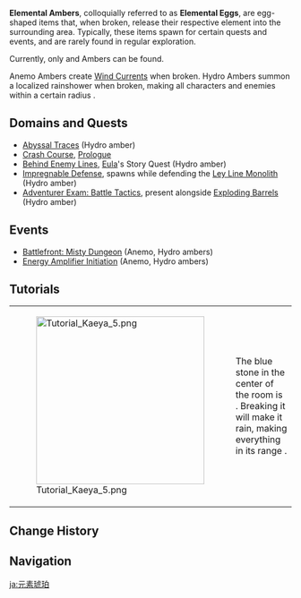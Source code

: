 {{Stub|For how long do the wind currents and constant Wet application last?}}
{{Terminology Infobox
|image        = <gallery>
Icon Anemo Amber.png|Anemo
Icon Hydro Amber.png|Hydro
</gallery>
|type         = Exploration
|world        = Teyvat
}}
'''Elemental Ambers''', colloquially referred to as '''Elemental Eggs''', are egg-shaped items that, when broken, release their respective element into the surrounding area. Typically, these items spawn for certain quests and events, and are rarely found in regular exploration.

Currently, only {{Anemo}} and {{Hydro}} Ambers can be found.

Anemo Ambers create [[Wind Currents]] when broken. Hydro Ambers summon a localized rainshower when broken, making all characters and enemies within a certain radius {{Color|Hydro|Wet}}.

==Domains and Quests== 
*[[Abyssal Traces]] (Hydro amber)
*[[Crash Course]], [[Prologue]]
*[[Behind Enemy Lines]], [[Eula]]'s Story Quest (Hydro amber)
*[[Impregnable Defense]], spawns while defending the [[Ley Line Monolith]] (Hydro amber)
*[[Adventurer Exam: Battle Tactics]], present alongside [[Exploding Barrel]]s (Hydro amber)

==Events==
*[[Battlefront: Misty Dungeon]] (Anemo, Hydro ambers)
*[[Energy Amplifier Initiation]] (Anemo, Hydro ambers)

==Tutorials==
{| class="tdt2" cellspacing="5"
|[[File:Tutorial Kaeya 5.png|300px]]
|The blue stone in the center of the room is {{Color|help|Hydro Amber}}. Breaking it will make it rain, making everything in its range {{Color|help|Wet}}.
|}

==Change History==
{{Change History|1.0}}

==Navigation==
{{Exploration Navbox}}

[[ja:元素琥珀]]
